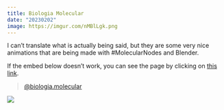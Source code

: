 ```yaml
---
title: Biologia Molecular
date: "20230202"
image: https://imgur.com/nMBlLgk.png
---
```



I can't translate what is actually being said, but they are some very nice animations that are being made with #MolecularNodes and Blender.

If the embed below doesn't work, you can see the page by clicking on [this link](https://www.tiktok.com/@biologia.molecular).


<blockquote class="tiktok-embed" cite="https://www.tiktok.com/@biologia.molecular" data-unique-id="biologia.molecular" data-embed-type="creator" style="max-width: 780px; min-width: 288px;" > <section> <a target="_blank" href="https://www.tiktok.com/@biologia.molecular?refer=creator_embed">@biologia.molecular</a> </section> </blockquote> <script async src="https://www.tiktok.com/embed.js"></script>

![](https://imgur.com/nMBlLgk.png)